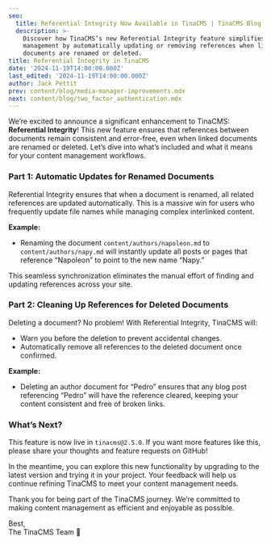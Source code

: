```yaml
---
seo:
  title: Referential Integrity Now Available in TinaCMS | TinaCMS Blog
  description: >-
    Discover how TinaCMS’s new Referential Integrity feature simplifies content
    management by automatically updating or removing references when linked
    documents are renamed or deleted.
title: Referential Integrity in TinaCMS
date: '2024-11-19T14:00:00.000Z'
last_edited: '2024-11-19T14:00:00.000Z'
author: Jack Pettit
prev: content/blog/media-manager-improvements.mdx
next: content/blog/two_factor_authentication.mdx
---
```


We’re excited to announce a significant enhancement to TinaCMS: **Referential Integrity**! This new feature ensures that references between documents remain consistent and error-free, even when linked documents are renamed or deleted. Let’s dive into what’s included and what it means for your content management workflows.

### Part 1: Automatic Updates for Renamed Documents

Referential Integrity ensures that when a document is renamed, all related references are updated automatically. This is a massive win for users who frequently update file names while managing complex interlinked content.

**Example:**

* Renaming the document `content/authors/napoleon.md` to `content/authors/napy.md` will instantly update all posts or pages that reference “Napoleon” to point to the new name “Napy.”

This seamless synchronization eliminates the manual effort of finding and updating references across your site.

### Part 2: Cleaning Up References for Deleted Documents

Deleting a document? No problem! With Referential Integrity, TinaCMS will:

* Warn you before the deletion to prevent accidental changes.
* Automatically remove all references to the deleted document once confirmed.

**Example:**

* Deleting an author document for “Pedro” ensures that any blog post referencing “Pedro” will have the reference cleared, keeping your content consistent and free of broken links.

### What’s Next?

This feature is now live in `tinacms@2.5.0`. If you want more features like this, please share your thoughts and feature requests on GitHub!

In the meantime, you can explore this new functionality by upgrading to the latest version and trying it in your project. Your feedback will help us continue refining TinaCMS to meet your content management needs.

Thank you for being part of the TinaCMS journey. We’re committed to making content management as efficient and enjoyable as possible.

Best,\
The TinaCMS Team 🦙

